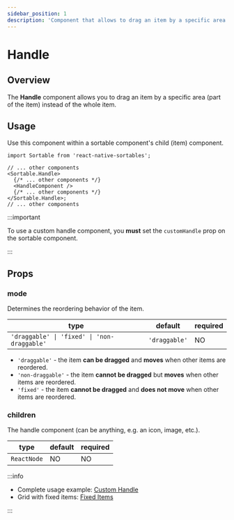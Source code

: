 ```yaml
---
sidebar_position: 1
description: 'Component that allows to drag an item by a specific area'
---
```


# Handle

## Overview

The **Handle** component allows you to drag an item by a specific area (part of the item) instead of the whole item.

## Usage

Use this component within a sortable component's child (item) component.

```tsx
import Sortable from 'react-native-sortables';

// ... other components
<Sortable.Handle>
  {/* ... other components */}
  <HandleComponent />
  {/* ... other components */}
</Sortable.Handle>;
// ... other components
```

:::important

To use a custom handle component, you **must** set the `customHandle` prop on the sortable component.

:::

## Props

### mode

Determines the reordering behavior of the item.

| type                                        | default       | required |
| ------------------------------------------- | ------------- | -------- |
| `'draggable' \| 'fixed' \| 'non-draggable'` | `'draggable'` | NO       |

- `'draggable'` - the item **can be dragged** and **moves** when other items are reordered.
- `'non-draggable'` - the item **cannot be dragged** but **moves** when other items are reordered.
- `'fixed'` - the item **cannot be dragged** and **does not move** when other items are reordered.

### children

The handle component (can be anything, e.g. an icon, image, etc.).

| type        | default | required |
| ----------- | ------- | -------- |
| `ReactNode` | NO      | NO       |

:::info

- Complete usage example: [Custom Handle](/grid/examples/custom-handle)
- Grid with fixed items: [Fixed Items](/grid/examples/fixed-items)

:::
